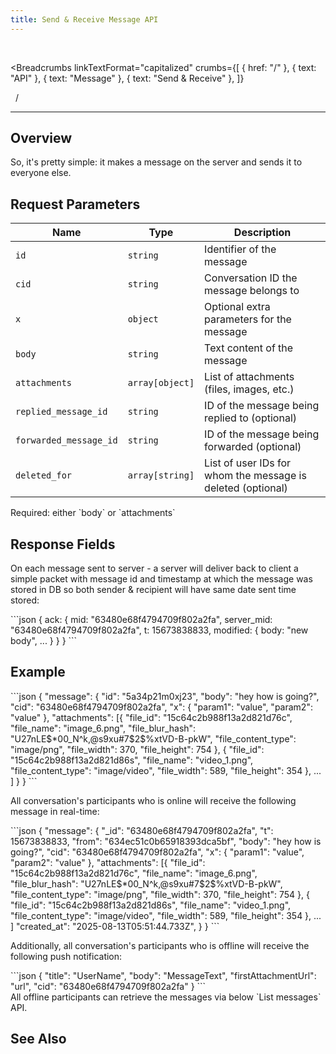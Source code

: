 ```yaml
---
title: Send & Receive Message API
---
```


<br />



<Breadcrumbs
  linkTextFormat="capitalized"
  crumbs={[
    { href: "/" },
    { text: "API" },
    { text: "Message" },
    { text: "Send & Receive" },
  ]}
>
  <Icon slot="index" name="seti:powershell" />
  <span slot="separator">&nbsp;&nbsp;/&nbsp;</span>
</Breadcrumbs>

---


## Overview

> <Badge text="wss" variant="tip" size="large" />
> <Badge text="message" size="large" />

So, it's pretty simple: it makes a message on the server and sends it to everyone else.

## Request Parameters

| Name                   | Type            | Description                                                 |
| ---------------------- | --------------- | ----------------------------------------------------------- |
| `id`                   | `string`        | Identifier of the message                                   |
| `cid`                  | `string`        | Conversation ID the message belongs to                      |
| `x`                    | `object`        | Optional extra parameters for the message                   |
| `body`                 | `string`        | Text content of the message                                 |
| `attachments`          | `array[object]` | List of attachments (files, images, etc.)                   |
| `replied_message_id`   | `string`        | ID of the message being replied to (optional)               |
| `forwarded_message_id` | `string`        | ID of the message being forwarded (optional)                |
| `deleted_for`          | `array[string]` | List of user IDs for whom the message is deleted (optional) |

<Aside type="caution" title="Important">
  Required: either `body` or `attachments`
</Aside>

## Response Fields

On each message sent to server - a server will deliver back to client a simple packet with message id and timestamp at which the message was stored in DB so both sender & recipient will have same date sent time stored:

<Tabs>
  <TabItem label="Response">
```json
{
  ack: {
    mid: "63480e68f4794709f802a2fa",
    server_mid: "63480e68f4794709f802a2fa",
    t: 15673838833,
    modified: { body: "new body", ... }
  }
}
```
  </TabItem>  
</Tabs>

## Example

<Tabs>
  <TabItem label="Request">
```json
{
  "message": {
    "id": "5а34p21m0xj23",
    "body": "hey how is going?",
    "cid": "63480e68f4794709f802a2fa",
    "x": {
      "param1": "value",
      "param2": "value"
    },
    "attachments": [{
        "file_id": "15c64c2b988f13a2d821d76c",
        "file_name": "image_6.png",
        "file_blur_hash": "U27nLE$*00_N^k,@s9xu#7$2$%xtVD-B-pkW",
        "file_content_type": "image/png",
        "file_width": 370,
        "file_height": 754
      },
      {
        "file_id": "15c64c2b988f13a2d821d86s",
        "file_name": "video_1.png",
        "file_content_type": "image/video",
        "file_width": 589,
        "file_height": 354
      },
      ...
    ]
  }
}
```
  </TabItem>  
</Tabs>

All conversation's participants who is online will receive the following message in real-time:

<Tabs>
  <TabItem label="Event">
```json
{
  "message": {
    "_id": "63480e68f4794709f802a2fa",
    "t": 15673838833,
    "from": "634ec51c0b65918393dca5bf",
    "body": "hey how is going?",
    "cid": "63480e68f4794709f802a2fa",
    "x": {
      "param1": "value",
      "param2": "value"
    },
    "attachments": [{
        "file_id": "15c64c2b988f13a2d821d76c",
        "file_name": "image_6.png",
        "file_blur_hash": "U27nLE$*00_N^k,@s9xu#7$2$%xtVD-B-pkW",
        "file_content_type": "image/png",
        "file_width": 370,
        "file_height": 754
      },
      {
        "file_id": "15c64c2b988f13a2d821d86s",
        "file_name": "video_1.png",
        "file_content_type": "image/video",
        "file_width": 589,
        "file_height": 354
      },
      ...
    ]
    "created_at": "2025-08-13T05:51:44.733Z",
  }
}
```
  </TabItem>  
</Tabs>

Additionally, all conversation's participants who is offline will receive the following push notification:

<Tabs>
  <TabItem label="Push Notification">
```json
{
  "title": "UserName",
  "body": "MessageText",
  "firstAttachmentUrl": "url",
  "cid": "63480e68f4794709f802a2fa"
}
```
  </TabItem>  
</Tabs>

<Aside>
  All offline participants can retrieve the messages via below `List messages`
  API.
</Aside>

## See Also

<LinkCard
  title="SAMA chat server API: Messages"
  href="https://medium.com/sama-communications/sama-chat-server-api-messages-dc00e9684dc0"
  description="Based on ease of use, and with easy-to-understand documentation and articles on how to set up and use our APIs, we want to show that it is REAL to build communication into your application."
/>
<LinkCard
  title="DataBase Records"
  href="/deployment/db-records/"
  description="Collection of complete objects stored in the database."
/>

<script
  src="https://giscus.app/client.js"
  data-repo="SAMA-Communications/sama-server"
  data-repo-id="R_kgDOIBiYjA"
  data-category-id="DIC_kwDOIBiYjM4CuYYL"
  data-mapping="pathname"
  data-strict="0"
  data-reactions-enabled="1"
  data-emit-metadata="0"
  data-input-position="top"
  data-theme="transparent_dark"
  data-lang="en"
  data-loading="lazy"
  crossorigin="anonymous"
  async
></script>
